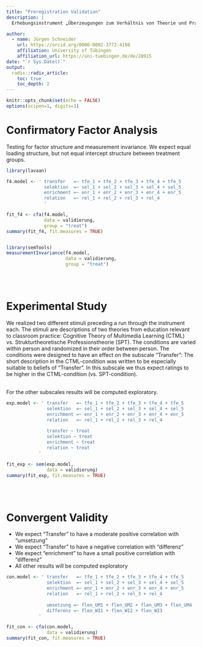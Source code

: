 ```yaml
---
title: "Preregistration Validation"
description: |
  Erhebungsinstrument „Überzeugungen zum Verhältnis von Theorie und Praxis von Lehramtsstudierenden“

author:
  - name: Jürgen Schneider 
    url: https://orcid.org/0000-0002-3772-4198
    affiliation: University of Tübingen
    affiliation_url: https://uni-tuebingen.de/de/28915
date: "`r Sys.Date()`"
output: 
  radix::radix_article:
    toc: true
    toc_depth: 2
---
```


```r
knitr::opts_chunk$set(echo = FALSE)
options(scipen=1, digits=3)
```

# Confirmatory Factor Analysis

Testing for factor structure and measurement invariance.
We expect equal loading structure, but not equal intercept structure between treatment groups.

```r
library(lavaan)

f4.model <- ' transfer   =~ tfe_1 + tfe_2 + tfe_3 + tfe_4 + tfe_5
              selektion  =~ sel_1 + sel_2 + sel_3 + sel_4 + sel_5
              enrichment =~ enr_1 + enr_2 + enr_3 + enr_4 + enr_5
              relation   =~ rel_1 + rel_2 + rel_3 + rel_4
              '

fit_f4 <- cfa(f4.model, 
              data = validierung, 
              group = "treat")
summary(fit_f4, fit.measures = TRUE)


library(semTools)
measurementInvariance(f4.model, 
                      data = validierung, 
                      group = "treat")
```
\
\

# Experimental Study

We realized two different stimuli preceding a run through the instrument each. The stimuli are descriptions of two theories from education relevant to classroom practice: Cognitive Theory of Multimedia Learning (CTML) vs. Strukturtheoretische Professionstheorie (SPT). The conditions are varied within person and randomized in their order between person. The conditions were designed to have an effect on the subscale "Transfer": The short description in the CTML-condition was written to be especially suitable to beliefs of "Transfer". In this subscale we thus expect ratings to be higher in the CTML-condition (vs. SPT-condition).  
\

For the other subscales results will be computed exploratory.

```r

exp.model <- ' transfer   =~ tfe_1 + tfe_2 + tfe_3 + tfe_4 + tfe_5
               selektion  =~ sel_1 + sel_2 + sel_3 + sel_4 + sel_5
               enrichment =~ enr_1 + enr_2 + enr_3 + enr_4 + enr_5
               relation   =~ rel_1 + rel_2 + rel_3 + rel_4
               
               transfer ~ treat
               selektion ~ treat
               enrichment ~ treat
               relation ~ treat
            '

fit_exp <- sem(exp.model, 
               data = validierung)
summary(fit_exp, fit.measures = TRUE)
```
\
\


# Convergent Validity

* We expect "Transfer" to have a moderate positive correlation with "umsetzung"
* We expect "Transfer" to have a negative correlation with "differenz"
* We expect "enrichment" to have a small positive correlation with "differenz"
* All other results will be computed exploratory

```r

con.model <- ' transfer   =~ tfe_1 + tfe_2 + tfe_3 + tfe_4 + tfe_5
               selektion  =~ sel_1 + sel_2 + sel_3 + sel_4 + sel_5
               enrichment =~ enr_1 + enr_2 + enr_3 + enr_4 + enr_5
               relation   =~ rel_1 + rel_2 + rel_3 + rel_4
               
               umsetzung =~ flen_UM1 + flen_UM2 + flen_UM3 + flen_UM4
               differenz =~ flen_WI1 + flen_WI2 + flen_WI3
            '

fit_con <- cfa(con.model, 
               data = validierung)
summary(fit_con, fit.measures = TRUE)
```